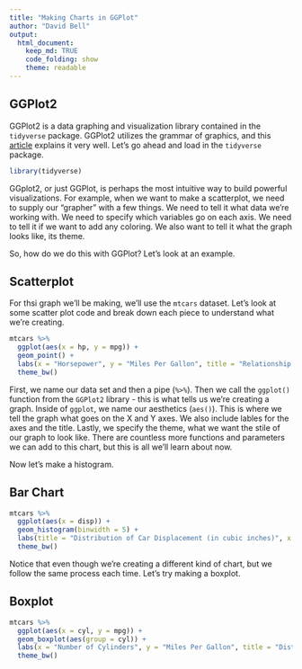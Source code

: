 ```yaml
---
title: "Making Charts in GGPlot"
author: "David Bell"
output: 
  html_document:
    keep_md: TRUE
    code_folding: show
    theme: readable
---
```


## GGPlot2

GGPlot2 is a data graphing and visualization library contained in the `tidyverse` package. GGPlot2 utilizes the grammar of graphics, and this [article](https://towardsdatascience.com/a-comprehensive-guide-to-the-grammar-of-graphics-for-effective-visualization-of-multi-dimensional-1f92b4ed4149) explains it very well. Let's go ahead and load in the `tidyverse` package.

```r
library(tidyverse)
```

GGplot2, or just GGPlot, is perhaps the most intuitive way to build powerful visualizations. For example, when we want to make a scatterplot, we need to supply our "grapher" with a few things. We need to tell it what data we're working with. We need to specify which variables go on each axis. We need to tell it if we want to add any coloring. We also want to tell it what the graph looks like, its theme. 

So, how do we do this with GGPlot? Let's look at an example.

## Scatterplot

For thsi graph we'll be making, we'll use the `mtcars` dataset. Let's look at some scatter plot code and break down each piece to understand what we're creating.

```r
mtcars %>% 
  ggplot(aes(x = hp, y = mpg)) +
  geom_point() +
  labs(x = "Horsepower", y = "Miles Per Gallon", title = "Relationship Between Engine Horse Power and Fuel Economy") +
  theme_bw()
```

First, we name our data set and then a pipe (`%>%`). Then we call the `ggplot()` function from the `GGPlot2` library - this is what tells us we're creating a graph. Inside of `ggplot`, we name our aesthetics (`aes()`). This is where we tell the graph what goes on the X and Y axes. We also include lables for the axes and the title. Lastly, we specify the theme, what we want the stile of our graph to look like. There are countless more functions and parameters we can add to this chart, but this is all we'll learn about now. 

Now let's make a histogram.

## Bar Chart

```r
mtcars %>% 
  ggplot(aes(x = disp)) + 
  geom_histogram(binwidth = 5) + 
  labs(title = "Distribution of Car Displacement (in cubic inches)", x = "Displacement", y = "Count") +
  theme_bw() 
```

Notice that even though we're creating a different kind of chart, but we follow the same process each time. Let's try making a boxplot.

## Boxplot

```r
mtcars %>% 
  ggplot(aes(x = cyl, y = mpg)) +
  geom_boxplot(aes(group = cyl)) +
  labs(x = "Number of Cylinders", y = "Miles Per Gallon", title = "Distribution of MPG by Cyl") +
  theme_bw()
```









